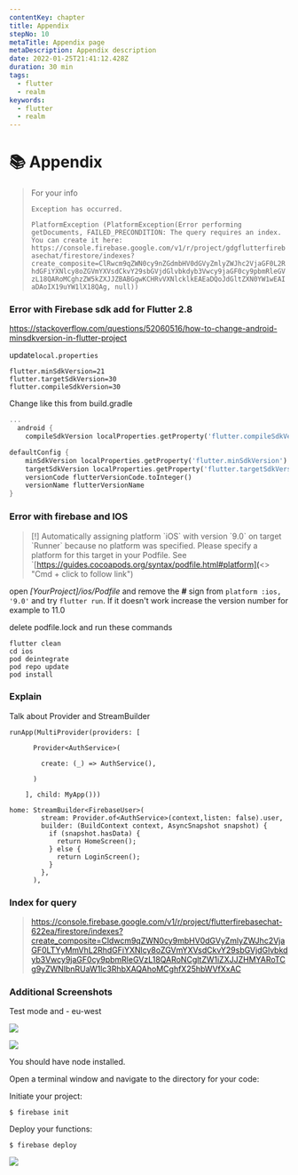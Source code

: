 ```yaml
---
contentKey: chapter
title: Appendix
stepNo: 10
metaTitle: Appendix page
metaDescription: Appendix description
date: 2022-01-25T21:41:12.428Z
duration: 30 min
tags:
  - flutter
  - realm
keywords:
  - flutter
  - realm
---
```

# 📚 Appendix

> For your info
>
> `Exception has occurred.`
>
> `PlatformException (PlatformException(Error performing getDocuments, FAILED_PRECONDITION: The query requires an index. You can create it here: https://console.firebase.google.com/v1/r/project/gdgflutterfirebasechat/firestore/indexes?create_composite=ClRwcm9qZWN0cy9nZGdmbHV0dGVyZmlyZWJhc2VjaGF0L2RhdGFiYXNlcy8oZGVmYXVsdCkvY29sbGVjdGlvbkdyb3Vwcy9jaGF0cy9pbmRleGVzL18QARoMCghzZW5kZXJJZBABGgwKCHRvVXNlcklkEAEaDQoJdGltZXN0YW1wEAIaDAoIX19uYW1lX18QAg, null))`

### Error with Firebase sdk add for Flutter 2.8

https://stackoverflow.com/questions/52060516/how-to-change-android-minsdkversion-in-flutter-project

update`local.properties`

```
flutter.minSdkVersion=21
flutter.targetSdkVersion=30
flutter.compileSdkVersion=30
```

Change like this from build.gradle

```dart
...
  android {
    compileSdkVersion localProperties.getProperty('flutter.compileSdkVersion').toInteger()

defaultConfig {
    minSdkVersion localProperties.getProperty('flutter.minSdkVersion').toInteger()
    targetSdkVersion localProperties.getProperty('flutter.targetSdkVersion').toInteger()
    versionCode flutterVersionCode.toInteger()
    versionName flutterVersionName
}
```

### Error with firebase and IOS

> \[!] Automatically assigning platform \`iOS\` with version \`9.0\` on target \`Runner\` because no platform was specified. Please specify a platform for this target in your Podfile. See `[https://guides.cocoapods.org/syntax/podfile.html#platform](<> "Cmd + click to follow link")

open *\[YourProject]/ios/Podfile* and remove the **\#** sign from `platform :ios, '9.0'` and try `flutter run`. If it doesn't work increase the version number for example to 11.0

delete podfile.lock and run these commands

```
flutter clean
cd ios
pod deintegrate
pod repo update
pod install
```

### Explain 

Talk about Provider and StreamBuilder

```
runApp(MultiProvider(providers: [

      Provider<AuthService>(

        create: (_) => AuthService(),

      )

    ], child: MyApp()))
```

```
home: StreamBuilder<FirebaseUser>(
        stream: Provider.of<AuthService>(context,listen: false).user,
        builder: (BuildContext context, AsyncSnapshot snapshot) {
          if (snapshot.hasData) {
            return HomeScreen();
          } else {
            return LoginScreen();
          }
        },
      ),
```

### Index for query

> https://console.firebase.google.com/v1/r/project/flutterfirebasechat-622ea/firestore/indexes?create_composite=Cldwcm9qZWN0cy9mbHV0dGVyZmlyZWJhc2VjaGF0LTYyMmVhL2RhdGFiYXNlcy8oZGVmYXVsdCkvY29sbGVjdGlvbkdyb3Vwcy9jaGF0cy9pbmRleGVzL18QARoNCgltZW1iZXJJZHMYARoTCg9yZWNlbnRUaW1lc3RhbXAQAhoMCghfX25hbWVfXxAC

### Additional Screenshots

Test mode and - eu-west

![](https://lh3.googleusercontent.com/i8gqOhhF2qblZp04yuZ66KdY2htK9Ns_4pvQ4EbpySYhE29z6djWvYSKrhc2FXsY6ZGk6yprr__Uv7ZkbJ87IOJ1QASLgkDyEACm8Cnd1MQiUl2x9118hIiod_HVqphc4KaLucbD)

![](https://lh5.googleusercontent.com/FOWDkwIVi3jS2nSHCWeUfjhDrQzBSDirxdnWeVmy4e4sd_vUq8jYfqETZR8k5kzyfwv5NBIaUJaR-K6cIqoC3PUr7J5FflSXylVPW3PyuYbEEiRwXWu-TzE7xTDZST_TMo9ZRtkl)

You should have node installed.

Open a terminal window and navigate to the directory for your code:

Initiate your project:

```
$ firebase init
```

Deploy your functions:

```
$ firebase deploy
```

![](https://lh5.googleusercontent.com/ARwEtFC7IdjA9cCFZH6wJN7TpCoijVqoJPah3eRiL4rSwHjCBbSH7EaNliQtq758eizp6LoHVtZ4ARkOcS08H1LU9HG9UvNCSye5RFpnxxOGePasrO1rzVT1Oq2CD1_7NrZE-cJf)
